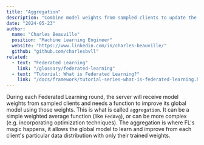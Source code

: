 ```yaml
---
title: "Aggregation"
description: "Combine model weights from sampled clients to update the global model. This process enables the global model to learn from each client's data."
date: "2024-05-23"
author:
  name: "Charles Beauville"
  position: "Machine Learning Engineer"
  website: "https://www.linkedin.com/in/charles-beauville/"
  github: "github.com/charlesbvll"
related: 
  - text: "Federated Learning"
    link: "/glossary/federated-learning"
  - text: "Tutorial: What is Federated Learning?"
    link: "/docs/framework/tutorial-series-what-is-federated-learning.html"
---
```


During each Federated Learning round, the server will receive model weights from sampled clients and needs a function to improve its global model using those weights. This is what is called `aggregation`. It can be a simple weighted average function (like `FedAvg`), or can be more complex (e.g. incorporating optimization techniques). The aggregation is where FL's magic happens, it allows the global model to learn and improve from each client's particular data distribution with only their trained weights.

